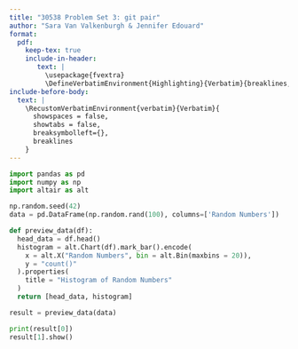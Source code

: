 ```yaml
---
title: "30538 Problem Set 3: git pair"
author: "Sara Van Valkenburgh & Jennifer Edouard"
format: 
  pdf:
    keep-tex: true
    include-in-header: 
       text: |
         \usepackage{fvextra}
         \DefineVerbatimEnvironment{Highlighting}{Verbatim}{breaklines,commandchars=\\\{\}}
include-before-body:
  text: |
    \RecustomVerbatimEnvironment{verbatim}{Verbatim}{
      showspaces = false,
      showtabs = false,
      breaksymbolleft={},
      breaklines
    }
---
```


```python
import pandas as pd
import numpy as np
import altair as alt

np.random.seed(42)
data = pd.DataFrame(np.random.rand(100), columns=['Random Numbers'])

def preview_data(df):
  head_data = df.head()
  histogram = alt.Chart(df).mark_bar().encode(
    x = alt.X("Random Numbers", bin = alt.Bin(maxbins = 20)),
    y = "count()"
  ).properties(
    title = "Histogram of Random Numbers"
  )
  return [head_data, histogram]

result = preview_data(data)

print(result[0])
result[1].show()
```